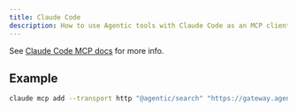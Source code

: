```yaml
---
title: Claude Code
description: How to use Agentic tools with Claude Code as an MCP client.
---
```


See [Claude Code MCP docs](https://docs.anthropic.com/en/docs/claude-code/mcp) for more info.

## Example

```sh
claude mcp add --transport http "@agentic/search" "https://gateway.agentic.so/@agentic/search/mcp"
```
